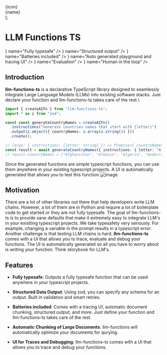 
  <div className="flex items-center space-x-4">
    <div className="w-6 h-6">{icon}</div>
    <div>
      <div className="my-0 font-medium">{name}</div>
    </div>
  </div>
);

# LLM Functions TS

<div className="grid grid-cols-2 gap-6 my-12 sm:grid-cols-3 ">
  <Feature
    icon={<ShieldCheckIcon className="w-6 h-6" />}
    name="Fully typesafe"
  />
  <Feature
    icon={<DocumentTextIcon className="w-6 h-6" />}
    name="Structured output"
  />
  <Feature
    icon={<Battery100Icon className="w-6 h-6" />}
    name="Batteries included"
  />
  <Feature
    icon={<CodeBracketIcon className="w-6 h-6" />}
    name="Auto generated playground and tracing UI"
  />
  <Feature icon={<BoltIcon className="w-6 h-6" />} name="Evaluation" />
  <Feature icon={<UserIcon className="w-6 h-6" />} name="Human in the loop" />
</div>

## Introduction

**llm-functions-ts** is a declarative TypeScript library designed to seamlessly integrate Large Language Models (LLMs) into existing software stacks.
Just declare your function and llm-functions-ts takes care of the rest.\

```typescript
import { createAIFn } from "llm-functions-ts";
import * as z from "zod";

const const generateCountryNames = createAIFn()
  .instructions("Generate countries names that start with {letter}")
  .output(z.object({ countryNames: z.array(z.string()) }))
  .create();

// (args: { instructions: {letter: string} }) => Promise<{ countryNames: string[] }>
const result = await generateCountryNames({ instructions: { letter: "A" } });
// result.countryNames = ["Afghanistan", "Albania", "Algeria", "Andorra", "Angola", "Antigua and Barbuda", "Argentina", "Armenia", "Australia", "Austria", "Azerbaijan"]
```

Since the generated functions are simple typescript functions, you can use them anywhere in your existing typescript projects. A UI is automatically generated that allows you to test this function
![image](/images/g-s-01.png)

## Motivation

There are a lot of other libraries out there that help developers write LLM chains.
However, a lot of them are in Python and require a lot of boilerplate code to get started or they are not fully typesafe.
The goal of llm-functions-ts is to provide sane defaults that make it extremely easy to integrate LLM's in your existting typescript projects.
We take typesafety very seriously. For example, changing a variable in the prompt results in a typescript error.
Another challenge is that testing LLM chains is hard. **llm-functions-ts** comes with a UI that allows you to trace, evaluate and debug your functions.
The UI is automatically generated so all you have to worry about is writing your function. Think storybook for LLM's.

## Features

- **Fully typesafe**: Outputs a fully typesafe function that can be used anywhere in your typescript projects.

- **Structured Data Output**: Using zod, you can specify any schema for an output. Built in validation and smart retries.

- **Batteries included**: Comes with a tracing UI, automatic document chunking, structured output, and more. Just define your function and llm-functions-ts takes care of the rest.

- **Automatic Chunking of Large Documents**: llm-functions will automatically optimize your documents for qurying.

- **UI for Traces and Debugging**: llm-functions-ts comes with a UI that allows you to trace and debug your functions.
